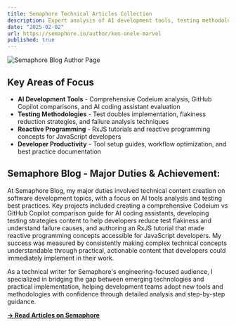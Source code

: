 ```yaml
---
title: Semaphore Technical Articles Collection
description: Expert analysis of AI development tools, testing methodologies, and reactive programming concepts for software engineering teams.
date: "2025-02-02"
url: https://semaphore.io/author/ken-anele-marvel
published: true
---
```


![Semaphore Blog Author Page](/semaphore.png)

## Key Areas of Focus
- **AI Development Tools** - Comprehensive Codeium analysis, GitHub Copilot comparisons, and AI coding assistant evaluation
- **Testing Methodologies** - Test doubles implementation, flakiness reduction strategies, and failure analysis techniques
- **Reactive Programming** - RxJS tutorials and reactive programming concepts for JavaScript developers
- **Developer Productivity** - Tool setup guides, workflow optimization, and best practice documentation

## Semaphore Blog - Major Duties & Achievement:
At Semaphore Blog, my major duties involved technical content creation on software development topics, with a focus on AI tools analysis and testing best practices. Key projects included creating a comprehensive Codeium vs GitHub Copilot comparison guide for AI coding assistants, developing testing strategies content to help developers reduce test flakiness and understand failure causes, and authoring an RxJS tutorial that made reactive programming concepts accessible for JavaScript developers. My success was measured by consistently making complex technical concepts understandable through practical, actionable content that developers could immediately implement in their work.

As a technical writer for Semaphore's engineering-focused audience, I specialized in bridging the gap between emerging technologies and practical implementation, helping development teams adopt new tools and methodologies with confidence through detailed analysis and step-by-step guidance.

**[→ Read Articles on Semaphore](https://semaphore.io/author/ken-anele-marvel)**